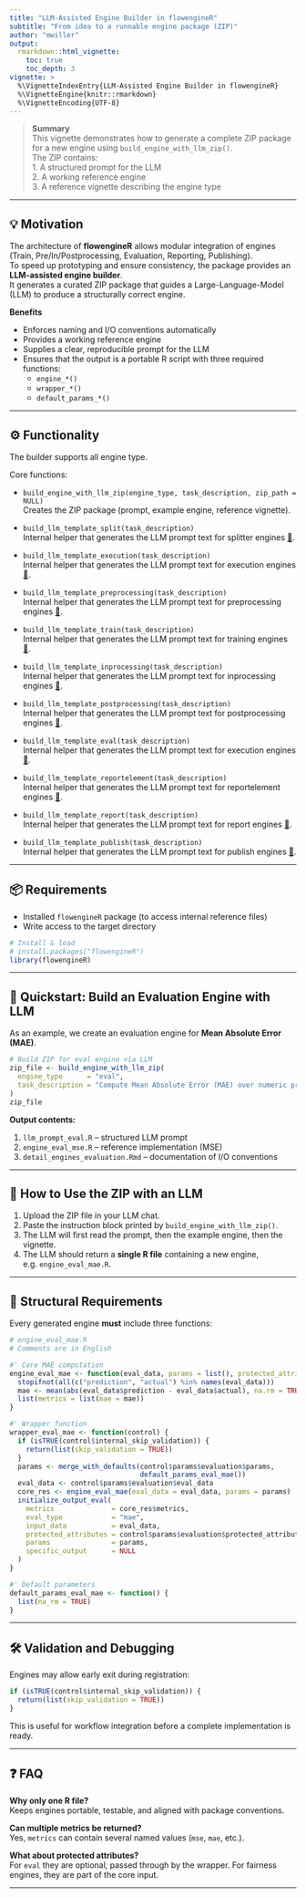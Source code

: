 ```yaml
---
title: "LLM-Assisted Engine Builder in flowengineR"
subtitle: "From idea to a runnable engine package (ZIP)"
author: "mwiller"
output:
  rmarkdown::html_vignette:
    toc: true
    toc_depth: 3
vignette: >
  %\VignetteIndexEntry{LLM-Assisted Engine Builder in flowengineR}
  %\VignetteEngine{knitr::rmarkdown}
  %\VignetteEncoding{UTF-8}
---
```


> **Summary**  
> This vignette demonstrates how to generate a complete ZIP package for a new engine using `build_engine_with_llm_zip()`.  
> The ZIP contains:  
> 1. A structured prompt for the LLM  
> 2. A working reference engine  
> 3. A reference vignette describing the engine type  

---

## 💡 Motivation

The architecture of **flowengineR** allows modular integration of engines (Train, Pre/In/Postprocessing, Evaluation, Reporting, Publishing).  
To speed up prototyping and ensure consistency, the package provides an **LLM-assisted engine builder**.  
It generates a curated ZIP package that guides a Large-Language-Model (LLM) to produce a structurally correct engine.

**Benefits**

- Enforces naming and I/O conventions automatically  
- Provides a working reference engine  
- Supplies a clear, reproducible prompt for the LLM  
- Ensures that the output is a portable R script with three required functions:  
  - `engine_*()`  
  - `wrapper_*()`  
  - `default_params_*()`  

---

## ⚙️ Functionality

The builder supports all engine type. 

Core functions:

- `build_engine_with_llm_zip(engine_type, task_description, zip_path = NULL)`  
  Creates the ZIP package (prompt, example engine, reference vignette).

- `build_llm_template_split(task_description)`  
  Internal helper that generates the LLM prompt text for splitter engines [📄](detail_engines_split.html).
  
- `build_llm_template_execution(task_description)`  
  Internal helper that generates the LLM prompt text for execution engines [📄](detail_engines_execution.html).
  
- `build_llm_template_preprocessing(task_description)`  
  Internal helper that generates the LLM prompt text for preprocessing engines [📄](detail_engines_preprocessing.html).
  
- `build_llm_template_train(task_description)`  
  Internal helper that generates the LLM prompt text for training engines [📄](detail_engines_train.html).
  
- `build_llm_template_inprocessing(task_description)`  
  Internal helper that generates the LLM prompt text for inprocessing engines [📄](detail_engines_inprocessing.html).
  
- `build_llm_template_postprocessing(task_description)`  
  Internal helper that generates the LLM prompt text for postprocessing engines [📄](detail_engines_postprocessing.html).
  
- `build_llm_template_eval(task_description)`  
  Internal helper that generates the LLM prompt text for execution engines [📄](detail_engines_execution.html).
  
- `build_llm_template_reportelement(task_description)`  
  Internal helper that generates the LLM prompt text for reportelement engines [📄](detail_engines_reportelement.html).
  
- `build_llm_template_report(task_description)`  
  Internal helper that generates the LLM prompt text for report engines [📄](detail_engines_report.html).
  
- `build_llm_template_publish(task_description)`  
  Internal helper that generates the LLM prompt text for publish engines [📄](detail_engines_publish.html).

---

## 📦 Requirements

- Installed `flowengineR` package (to access internal reference files)  
- Write access to the target directory  

```r
# Install & load
# install.packages("flowengineR")
library(flowengineR)
```

---

## 🚀 Quickstart: Build an Evaluation Engine with LLM

As an example, we create an evaluation engine for **Mean Absolute Error (MAE)**.

```r
# Build ZIP for eval engine via LLM
zip_file <- build_engine_with_llm_zip(
  engine_type      = "eval",
  task_description = "Compute Mean Absolute Error (MAE) over numeric predictions vs. actuals."
)
zip_file
```

**Output contents:**

1. `llm_prompt_eval.R` – structured LLM prompt  
2. `engine_eval_mse.R` – reference implementation (MSE)  
3. `detail_engines_evaluation.Rmd` – documentation of I/O conventions  

---

## 🤖 How to Use the ZIP with an LLM

1. Upload the ZIP file in your LLM chat.  
2. Paste the instruction block printed by `build_engine_with_llm_zip()`.  
3. The LLM will first read the prompt, then the example engine, then the vignette.  
4. The LLM should return a **single R file** containing a new engine, e.g. `engine_eval_mae.R`.

---

## 🧩 Structural Requirements

Every generated engine **must** include three functions:  

```r
# engine_eval_mae.R
# Comments are in English

#' Core MAE computation
engine_eval_mae <- function(eval_data, params = list(), protected_attributes = NULL) {
  stopifnot(all(c("prediction", "actual") %in% names(eval_data)))
  mae <- mean(abs(eval_data$prediction - eval_data$actual), na.rm = TRUE)
  list(metrics = list(mae = mae))
}

#' Wrapper function
wrapper_eval_mae <- function(control) {
  if (isTRUE(control$internal_skip_validation)) {
    return(list(skip_validation = TRUE))
  }
  params <- merge_with_defaults(control$params$evaluation$params,
                                default_params_eval_mae())
  eval_data <- control$params$evaluation$eval_data
  core_res <- engine_eval_mae(eval_data = eval_data, params = params)
  initialize_output_eval(
    metrics              = core_res$metrics,
    eval_type            = "mae",
    input_data           = eval_data,
    protected_attributes = control$params$evaluation$protected_attributes,
    params               = params,
    specific_output      = NULL
  )
}

#' Default parameters
default_params_eval_mae <- function() {
  list(na_rm = TRUE)
}
```

---

## 🛠️ Validation and Debugging

Engines may allow early exit during registration:

```r
if (isTRUE(control$internal_skip_validation)) {
  return(list(skip_validation = TRUE))
}
```

This is useful for workflow integration before a complete implementation is ready.

---

## ❓ FAQ

**Why only one R file?**  
Keeps engines portable, testable, and aligned with package conventions.  

**Can multiple metrics be returned?**  
Yes, `metrics` can contain several named values (`mse`, `mae`, etc.).  

**What about protected attributes?**  
For `eval` they are optional, passed through by the wrapper. For fairness engines, they are part of the core input.  

---